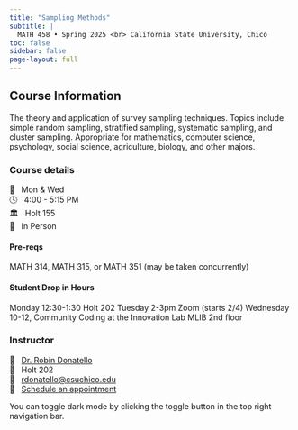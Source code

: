 ```yaml
---
title: "Sampling Methods"
subtitle: |
  MATH 458 • Spring 2025 <br> California State University, Chico
toc: false
sidebar: false
page-layout: full
---
```



## Course Information

The theory and application of survey sampling techniques. Topics include simple random sampling, stratified sampling, systematic sampling, and cluster sampling. Appropriate for mathematics, computer science, psychology, social science, agriculture, biology, and other majors. 


::: {.grid .course-details}

::: {.g-col-4}
### Course details

📅 &nbsp; Mon & Wed  
🕓 &nbsp; 4:00 - 5:15 PM    
🏛 &nbsp; Holt 155  
👥️ &nbsp; In Person
:::


::: {.g-col-4}
#### Pre-reqs
MATH 314, MATH 315, or MATH 351 (may be taken concurrently)

#### Student Drop in Hours

Monday 12:30-1:30 Holt 202
Tuesday 2-3pm Zoom (starts 2/4)
Wednesday 10-12, Community Coding at the Innovation Lab MLIB 2nd floor
:::



::: {.g-col-4}
### Instructor

🐾 &nbsp; [Dr. Robin Donatello](https://www.norcalbiostat.com)  
🚪 &nbsp; Holt 202  
📧 &nbsp; <a href="mailto:rdonatello@csuchico.edu">rdonatello@csuchico.edu</a>  
🙋 &nbsp; [Schedule an appointment](https://dr-donatello.youcanbook.me/)
:::

:::


:::{.callout-tip}
You can toggle dark mode by clicking the toggle button in the top right navigation bar.
:::